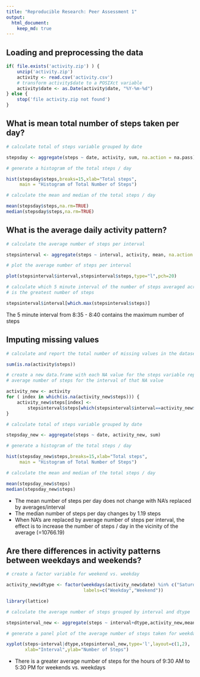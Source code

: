 ```yaml
---
title: "Reproducible Research: Peer Assessment 1"
output: 
  html_document:
    keep_md: true
---
```



## Loading and preprocessing the data
```r
if( file.exists('activity.zip') ) {
    unzip('activity.zip')
    activity <- read.csv('activity.csv')
    # transform activity$date to a POSIXct variable
    activity$date <- as.Date(activity$date, "%Y-%m-%d")
} else {
    stop('file activity.zip not found')
}
```

## What is mean total number of steps taken per day?

```r

# calculate total of steps variable grouped by date

stepsday <- aggregate(steps ~ date, activity, sum, na.action = na.pass)

# generate a histogram of the total steps / day

hist(stepsday$steps,breaks=15,xlab="Total steps", 
     main = "Histogram of Total Number of Steps")

# calculate the mean and median of the total steps / day

mean(stepsday$steps,na.rm=TRUE)
median(stepsday$steps,na.rm=TRUE)
```

## What is the average daily activity pattern?

```r

# calculate the average number of steps per interval

stepsinterval <- aggregate(steps ~ interval, activity, mean, na.action = na.omit)

# plot the average number of steps per interval

plot(stepsinterval$interval,stepsinterval$steps,type="l",pch=20)

# calculate which 5 minute interval of the number of steps averaged across all days
# is the greatest number of steps

stepsinterval$interval[which.max(stepsinterval$steps)]
```

The 5 minute interval from 8:35 - 8:40 contains the maximum number of steps

## Imputing missing values

```r

# calculate and report the total number of missing values in the dataset

sum(is.na(activity$steps))

# create a new data.frame with each NA value for the steps variable replaced with the
# average number of steps for the interval of that NA value

activity_new <- activity
for ( index in which(is.na(activity_new$steps))) {
    activity_new$steps[index] <-
        stepsinterval$steps[which(stepsinterval$interval==activity_new$interval[index])]
}

# calculate total of steps variable grouped by date

stepsday_new <- aggregate(steps ~ date, activity_new, sum)

# generate a histogram of the total steps / day

hist(stepsday_new$steps,breaks=15,xlab="Total steps", 
     main = "Histogram of Total Number of Steps")

# calculate the mean and median of the total steps / day

mean(stepsday_new$steps)
median(stepsday_new$steps)
```

* The mean number of steps per day does not change with NA's replaced by averages/interval
* The median number of steps per day changes by 1.19 steps  
* When NA's are replaced by average number of steps per interval, the effect is to increase
the number of steps / day in the vicinity of the average (=10766.19)

## Are there differences in activity patterns between weekdays and weekends?

```r

# create a factor variable for weekend vs. weekday

activity_new$dtype <- factor(weekdays(activity_new$date) %in% c("Saturday","Sunday"),
                             labels=c("Weekday","Weekend"))

library(lattice)

# calculate the average number of steps grouped by interval and dtype

stepsinterval_new <- aggregate(steps ~ interval+dtype,activity_new,mean)

# generate a panel plot of the average number of steps taken for weekdays and weekends

xyplot(steps~interval|dtype,stepsinterval_new,type='l',layout=c(1,2),
       xlab="Interval",ylab="Number of Steps")
```

* There is a greater average number of steps for the hours of 9:30 AM to 5:30 PM for
weekends vs. weekdays



